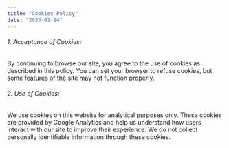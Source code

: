 ```yaml
---
title: "Cookies Policy"
date: "2025-01-14"
---
```


###### 1. Acceptance of Cookies:
By continuing to browse our site, you agree to the use of cookies as described in this policy. You can set your browser to refuse cookies, but some features of the site may not function properly.

###### 2. Use of Cookies:
We use cookies on this website for analytical purposes only. These cookies are provided by Google Analytics and help us understand how users interact with our site to improve their experience. We do not collect personally identifiable information through these cookies.